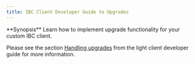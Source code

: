 ```yaml
---
title: IBC Client Developer Guide to Upgrades
---
```


<Note>
**Synopsis**
Learn how to implement upgrade functionality for your custom IBC client.
</Note>

Please see the section [Handling upgrades](/docs/ibc/v10.1.x//light-clients/developer-guide/upgrades) from the light client developer guide for more information.
